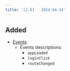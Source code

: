 ```yaml
---
title: '[2.0] - 2024-04-24'
---
```



## Added

*   [Events](/frontend/event):
    *   Events descriptions:
        *   `appLoaded`
        *   `loginClick`
        *   `routeChanged`
